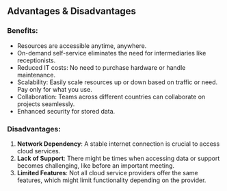 ## Advantages & Disadvantages

### Benefits:

- Resources are accessible anytime, anywhere.
- On-demand self-service eliminates the need for intermediaries like receptionists.
- Reduced IT costs: No need to purchase hardware or handle maintenance.
- Scalability: Easily scale resources up or down based on traffic or need. Pay only for what you use.
- Collaboration: Teams across different countries can collaborate on projects seamlessly.
- Enhanced security for stored data.

### Disadvantages:

1. **Network Dependency**: A stable internet connection is crucial to access cloud services.
2. **Lack of Support**: There might be times when accessing data or support becomes challenging, like before an important meeting.
3. **Limited Features**: Not all cloud service providers offer the same features, which might limit functionality depending on the provider.
